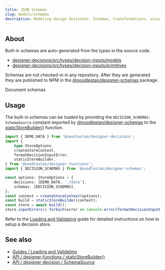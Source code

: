 ```yaml
---
title: JSON Schemas
slug: models/schemas
description: Modeling design decisions. Schemas, transformations, visualizations, the works.
---
```




## About

Built-in schemas are auto-generated from the types in the source code.

-   [designer-decisions/src/types/decision-inputs/models](https://github.com/noodlestan/designer/tree/main/packages/libs/designer-decisions/src/types/decision-inputs/models)
-   [designer-decisions/src/types/decision-inputs/primitives](https://github.com/noodlestan/designer/tree/main/packages/libs/designer-decisions/src/types/decision-inputs/primitives)

Schemas are not checked-in in any repository. After they are generated they are published to NPM in the [@noodlestan/designer-schemas](https://www.npmjs.com/package/@noodlestan/designer-schemas?activeTab=code) package.

<GetInvolved url="https://github.com/noodlestan/designer/issues/28">Document schemas</GetInvolved>

## Usage

The built-in schemas can be loaded by providing the `DECISION_SCHEMAS: SchemaSource` constant exported by [@noodlestan/designer-schemas](https://github.com/noodlestan/designer/blob/main/packages/libs/designer-schemas/src/constants.ts) to the [staticStoreBuilder()](/api/designer-functions/Builder/staticStoreBuilder) function.

```ts
import { DEMO_DATA } from '@noodlestan/designer-decisions';
import {
    type StoreOptions,
    createStoreContext,
    formatDecisionInputError,
    staticStoreBuilder,
} from '@noodlestan/designer-functions';
import { DECISION_SCHEMAS } from '@noodlestan/designer-schemas';

const options: StoreOptions = {
    decisions: [DEMO_DATA, './data'],
    schemas: [DECISION_SCHEMAS],
};
const context = createStoreContext(options);
const build = staticStoreBuilder(context);
const store = await build();
store.inputErrors().forEach(error => console.error(formatDecisionInputError(error)));
```

Refer to the [Loading and Validating](/guides/loading-and-validating-design-decisions/) guide for detailed instructions on how to setup a decision store.

## See also

-   [Guides / Loading and Validating](/guides/loading-and-validating-design-decisions/)
-   [API / designer-functions / staticStoreBuilder()](/api/designer-functions/Builder/staticStoreBuilder)
-   [API / designer-decision / SchemaSource](/api/designer-decisions/Meta/Types/SchemaSource)
